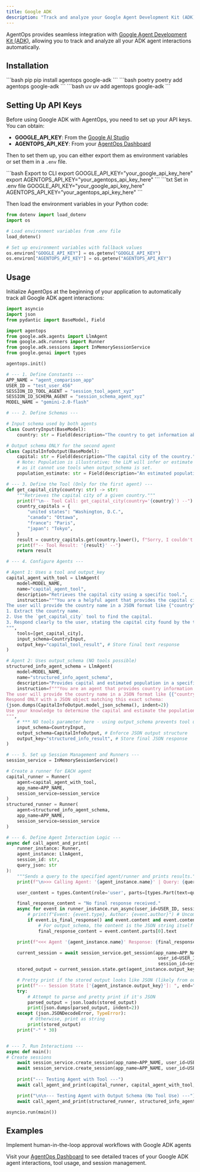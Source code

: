 ```yaml
---
title: Google ADK
description: "Track and analyze your Google Agent Development Kit (ADK) AI agents with AgentOps"
---
```


AgentOps provides seamless integration with [Google Agent Development Kit (ADK)](https://google.github.io/adk-docs/), allowing you to track and analyze all your ADK agent interactions automatically.

## Installation

<CodeGroup>
```bash pip
pip install agentops google-adk
```
```bash poetry
poetry add agentops google-adk
```
```bash uv
uv add agentops google-adk
```
</CodeGroup>

## Setting Up API Keys

Before using Google ADK with AgentOps, you need to set up your API keys. You can obtain:
- **GOOGLE_API_KEY**: From the [Google AI Studio](https://aistudio.google.com/app/apikey)
- **AGENTOPS_API_KEY**: From your [AgentOps Dashboard](https://app.agentops.ai/)

Then to set them up, you can either export them as environment variables or set them in a `.env` file.

<CodeGroup>
```bash Export to CLI
export GOOGLE_API_KEY="your_google_api_key_here"
export AGENTOPS_API_KEY="your_agentops_api_key_here"
```
```txt Set in .env file
GOOGLE_API_KEY="your_google_api_key_here"
AGENTOPS_API_KEY="your_agentops_api_key_here"
```
</CodeGroup>

Then load the environment variables in your Python code:

```python
from dotenv import load_dotenv
import os

# Load environment variables from .env file
load_dotenv()

# Set up environment variables with fallback values
os.environ["GOOGLE_API_KEY"] = os.getenv("GOOGLE_API_KEY")
os.environ["AGENTOPS_API_KEY"] = os.getenv("AGENTOPS_API_KEY")
```

## Usage

Initialize AgentOps at the beginning of your application to automatically track all Google ADK agent interactions:

```python
import asyncio
import json
from pydantic import BaseModel, Field

import agentops
from google.adk.agents import LlmAgent
from google.adk.runners import Runner
from google.adk.sessions import InMemorySessionService
from google.genai import types

agentops.init()

# --- 1. Define Constants ---
APP_NAME = "agent_comparison_app"
USER_ID = "test_user_456"
SESSION_ID_TOOL_AGENT = "session_tool_agent_xyz"
SESSION_ID_SCHEMA_AGENT = "session_schema_agent_xyz"
MODEL_NAME = "gemini-2.0-flash"

# --- 2. Define Schemas ---

# Input schema used by both agents
class CountryInput(BaseModel):
    country: str = Field(description="The country to get information about.")

# Output schema ONLY for the second agent
class CapitalInfoOutput(BaseModel):
    capital: str = Field(description="The capital city of the country.")
    # Note: Population is illustrative; the LLM will infer or estimate this
    # as it cannot use tools when output_schema is set.
    population_estimate: str = Field(description="An estimated population of the capital city.")

# --- 3. Define the Tool (Only for the first agent) ---
def get_capital_city(country: str) -> str:
    """Retrieves the capital city of a given country."""
    print(f"\n-- Tool Call: get_capital_city(country='{country}') --")
    country_capitals = {
        "united states": "Washington, D.C.",
        "canada": "Ottawa",
        "france": "Paris",
        "japan": "Tokyo",
    }
    result = country_capitals.get(country.lower(), f"Sorry, I couldn't find the capital for {country}.")
    print(f"-- Tool Result: '{result}' --")
    return result

# --- 4. Configure Agents ---

# Agent 1: Uses a tool and output_key
capital_agent_with_tool = LlmAgent(
    model=MODEL_NAME,
    name="capital_agent_tool",
    description="Retrieves the capital city using a specific tool.",
    instruction="""You are a helpful agent that provides the capital city of a country using a tool.
The user will provide the country name in a JSON format like {"country": "country_name"}.
1. Extract the country name.
2. Use the `get_capital_city` tool to find the capital.
3. Respond clearly to the user, stating the capital city found by the tool.
""",
    tools=[get_capital_city],
    input_schema=CountryInput,
    output_key="capital_tool_result", # Store final text response
)

# Agent 2: Uses output_schema (NO tools possible)
structured_info_agent_schema = LlmAgent(
    model=MODEL_NAME,
    name="structured_info_agent_schema",
    description="Provides capital and estimated population in a specific JSON format.",
    instruction=f"""You are an agent that provides country information.
The user will provide the country name in a JSON format like {{"country": "country_name"}}.
Respond ONLY with a JSON object matching this exact schema:
{json.dumps(CapitalInfoOutput.model_json_schema(), indent=2)}
Use your knowledge to determine the capital and estimate the population. Do not use any tools.
""",
    # *** NO tools parameter here - using output_schema prevents tool use ***
    input_schema=CountryInput,
    output_schema=CapitalInfoOutput, # Enforce JSON output structure
    output_key="structured_info_result", # Store final JSON response
)

# --- 5. Set up Session Management and Runners ---
session_service = InMemorySessionService()

# Create a runner for EACH agent
capital_runner = Runner(
    agent=capital_agent_with_tool,
    app_name=APP_NAME,
    session_service=session_service
)
structured_runner = Runner(
    agent=structured_info_agent_schema,
    app_name=APP_NAME,
    session_service=session_service
)

# --- 6. Define Agent Interaction Logic ---
async def call_agent_and_print(
    runner_instance: Runner,
    agent_instance: LlmAgent,
    session_id: str,
    query_json: str
):
    """Sends a query to the specified agent/runner and prints results."""
    print(f"\n>>> Calling Agent: '{agent_instance.name}' | Query: {query_json}")

    user_content = types.Content(role='user', parts=[types.Part(text=query_json)])

    final_response_content = "No final response received."
    async for event in runner_instance.run_async(user_id=USER_ID, session_id=session_id, new_message=user_content):
        # print(f"Event: {event.type}, Author: {event.author}") # Uncomment for detailed logging
        if event.is_final_response() and event.content and event.content.parts:
            # For output_schema, the content is the JSON string itself
            final_response_content = event.content.parts[0].text

    print(f"<<< Agent '{agent_instance.name}' Response: {final_response_content}")

    current_session = await session_service.get_session(app_name=APP_NAME,
                                                         user_id=USER_ID,
                                                         session_id=session_id)
    stored_output = current_session.state.get(agent_instance.output_key)

    # Pretty print if the stored output looks like JSON (likely from output_schema)
    print(f"--- Session State ['{agent_instance.output_key}']: ", end="")
    try:
        # Attempt to parse and pretty print if it's JSON
        parsed_output = json.loads(stored_output)
        print(json.dumps(parsed_output, indent=2))
    except (json.JSONDecodeError, TypeError):
         # Otherwise, print as string
        print(stored_output)
    print("-" * 30)


# --- 7. Run Interactions ---
async def main():
# Create sessions
    await session_service.create_session(app_name=APP_NAME, user_id=USER_ID, session_id=SESSION_ID_TOOL_AGENT)
    await session_service.create_session(app_name=APP_NAME, user_id=USER_ID, session_id=SESSION_ID_SCHEMA_AGENT)
    
    print("--- Testing Agent with Tool ---")
    await call_agent_and_print(capital_runner, capital_agent_with_tool, SESSION_ID_TOOL_AGENT, '{"country": "France"}')

    print("\n\n--- Testing Agent with Output Schema (No Tool Use) ---")
    await call_agent_and_print(structured_runner, structured_info_agent_schema, SESSION_ID_SCHEMA_AGENT, '{"country": "Japan"}')

asyncio.run(main())
```

## Examples

<CardGroup cols={2}>
  <Card title="Human Approval Example" icon="notebook" href="/v2/examples/google_adk" newTab={true}>
    Implement human-in-the-loop approval workflows with Google ADK agents
  </Card>
</CardGroup>

Visit your [AgentOps Dashboard](https://app.agentops.ai) to see detailed traces of your Google ADK agent interactions, tool usage, and session management.

<script type="module" src="/scripts/github_stars.js"></script>
<script type="module" src="/scripts/scroll-img-fadein-animation.js"></script>
<script type="module" src="/scripts/button_heartbeat_animation.js"></script>
<script type="css" src="/styles/styles.css"></script>
